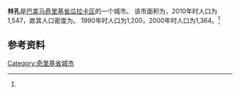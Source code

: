 {{Infobox settlement
|name                   = 林孔
|native_name            = 
|settlement_type        = [[市_(巴拿马)|市]]
|image_skyline          = 
|image_caption          = 
|image_alt              = 
|pushpin_map            =
|coordinates_display    = inline,title
|coordinates_region     = PA
|subdivision_type       = 国家
|subdivision_name       = {{flag|Panama}}
|subdivision_type1      = [[巴拿马行政区划|省份]]
|subdivision_name1      = [[奇里基省|奇里基省]]
|subdivision_type2      = [[区_(巴拿马)|区]]
|subdivision_name2      = [[瓜拉卡区|瓜拉卡区]]
|leader_title           = 
|leader_name            = 
|established_title      = 设立时间
|established_date       = 
|area_land_km2          = 66.3
|area_footnotes         = <ref name=inec>[http://www.contraloria.gob.pa/inec/archivos/P3601Cuadro11.xls {{Wayback|url=http://www.contraloria.gob.pa/inec/archivos/P3601Cuadro11.xls |date=20160304030354 }} "Cuadro 11 (Superficie, población y densidad de población en la República...)" [Table 11 (Area, population, and population density in the Republic...)<nowiki>]</nowiki>] (.xls). In {{cite web|title=Resultados Finales Básicos|trans-title=Basic Final Results|url=https://www.contraloria.gob.pa/inec/publicaciones/Publicaciones.aspx?ID_SUBCATEGORIA=59&ID_PUBLICACION=360&ID_IDIOMA=1&ID_CATEGORIA=13|publisher=[[巴拿马国家统计及普查局|巴拿马国家统计及普查局]]|accessdate=May 26, 2015|language=es|archive-date=2015-07-10|archive-url=https://web.archive.org/web/20150710070123/http://www.contraloria.gob.pa/inec/Publicaciones/Publicaciones.aspx?ID_SUBCATEGORIA=59&ID_PUBLICACION=360&ID_IDIOMA=1&ID_CATEGORIA=13|dead-url=no}}</ref>
|population_as_of       = 2010
|population_total       = 1547
|population_footnotes   = <ref name=inec/>
|population_density_km2 = 23.3
|population_note        = 人口密度数据由计算得出
|timezone1              = [[北美东部时区|东部时区]]
|utc_offset1            = −5
|latd                   = 
|latm                   = 
|lats                   = 
|latNS                  = 
|longd                  = 
|longm                  = 
|longs                  = 
|longEW                 = }}

'''林孔'''是[[巴拿马|巴拿马]][[奇里基省|奇里基省]][[瓜拉卡区|瓜拉卡区]]的一个城市。 该市面积为{{convert|66.3|sqkm|sqmi}}，2010年时人口为1,547，故其人口密度为{{convert|23.3|PD/sqkm|PD/sqmi}}。 1990年时人口为1,200，2000年时人口为1,364。<ref name=inec/>

==参考资料==
{{reflist}}

{{Chiriquí Province}}

{{coord|8.4667|N|82.2833|W|display=title}}

[[Category:奇里基省城市|Category:奇里基省城市]]

{{Panama-geo-stub}}
